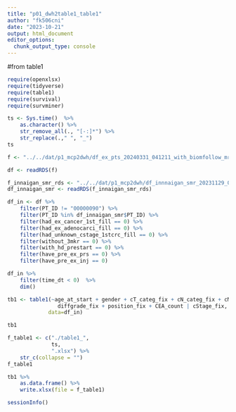 ```yaml
---
title: "p01_dwh2table1_table1"
author: "fk506cni"
date: "2023-10-21"
output: html_document
editor_options: 
  chunk_output_type: console
---
```


#from table1
```r
require(openxlsx)
require(tidyverse)
require(table1)
require(survival)
require(survminer)
```

```r
ts <- Sys.time()  %>% 
    as.character() %>% 
    str_remove_all(., "[-:]*") %>% 
    str_replace(.," ", "_")
ts
```

```r
f <- "../../dat/p1_mcp2dwh/df_ex_pts_20240331_041211_with_biomfollow_mr.rds"

df <- readRDS(f)

f_innaigan_smr_rds <- "../../dat/p1_mcp2dwh/df_innnaigan_smr_20231129_040508.rds"
df_innaigan_smr <- readRDS(f_innaigan_smr_rds)
```


```r
df_in <- df %>%
    filter(PT_ID != "00000090") %>%
    filter(PT_ID %in% df_innaigan_smr$PT_ID) %>%
    filter(had_ex_cancer_1st_fill == 0) %>%
    filter(had_ex_adenocarci_fill == 0) %>%
    filter(had_unknown_cstage_1stcrc_fill == 0) %>%
    filter(without_3mkr == 0) %>%
    filter(with_hd_prestart == 0) %>%
    filter(have_pre_ex_prs == 0) %>%
    filter(have_pre_ex_inj == 0) 

df_in %>%
    filter(time_dt < 0)  %>%
    dim()
```

```r
tb1 <- table1(~age_at_start + gender + cT_categ_fix + cN_categ_fix + cM_categ_fix + 
                diffgrade_fix + position_fix + CEA_count | cStage_fix,
             data=df_in)

tb1
```


```r
f_table1 <- c("./table1_",
              ts,
              ".xlsx") %>%
    str_c(collapse = "")
f_table1
```

```r
tb1 %>%
    as.data.frame() %>%
    write.xlsx(file = f_table1)
```

```r
sessionInfo()
```

